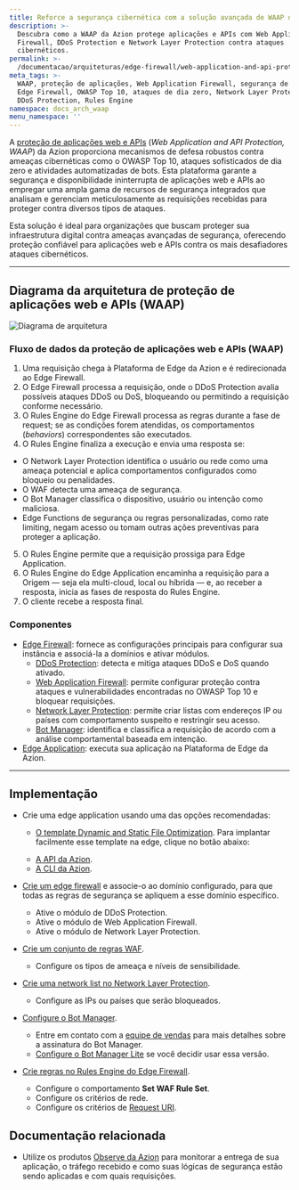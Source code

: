 ```yaml
---
title: Reforce a segurança cibernética com a solução avançada de WAAP da Azion
description: >-
  Descubra como a WAAP da Azion protege aplicações e APIs com Web Application
  Firewall, DDoS Protection e Network Layer Protection contra ataques
  cibernéticos.
permalink: >-
  /documentacao/arquiteturas/edge-firewall/web-application-and-api-protection-waap/
meta_tags: >-
  WAAP, proteção de aplicações, Web Application Firewall, segurança de APIs,
  Edge Firewall, OWASP Top 10, ataques de dia zero, Network Layer Protection,
  DDoS Protection, Rules Engine
namespace: docs_arch_waap
menu_namespace: ''
---
```



A [proteção de aplicações web e APIs](https://www.azion.com/pt-br/solucoes/waap/) (*Web Application and API Protection, WAAP*) da Azion proporciona mecanismos de defesa robustos contra ameaças cibernéticas como o OWASP Top 10, ataques sofisticados de dia zero e atividades automatizadas de bots. Esta plataforma garante a segurança e disponibilidade ininterrupta de aplicações web e APIs ao empregar uma ampla gama de recursos de segurança integrados que analisam e gerenciam meticulosamente as requisições recebidas para proteger contra diversos tipos de ataques.

Esta solução é ideal para organizações que buscam proteger sua infraestrutura digital contra ameaças avançadas de segurança, oferecendo proteção confiável para aplicações web e APIs contra os mais desafiadores ataques cibernéticos.

---

## Diagrama da arquitetura de proteção de aplicações web e APIs (WAAP)

![Diagrama de arquitetura](/assets/docs/images/uploads/diagram-waap.png)

### Fluxo de dados da proteção de aplicações web e APIs (WAAP)

1. Uma requisição chega à Plataforma de Edge da Azion e é redirecionada ao Edge Firewall.
2. O Edge Firewall processa a requisição, onde o DDoS Protection avalia possíveis ataques DDoS ou DoS, bloqueando ou permitindo a requisição conforme necessário.
3. O Rules Engine do Edge Firewall processa as regras durante a fase de request; se as condições forem atendidas, os comportamentos (*behaviors*) correspondentes são executados.
4. O Rules Engine finaliza a execução e envia uma resposta se:
- O Network Layer Protection identifica o usuário ou rede como uma ameaça potencial e aplica comportamentos configurados como bloqueio ou penalidades.
- O WAF detecta uma ameaça de segurança.
- O Bot Manager classifica o dispositivo, usuário ou intenção como maliciosa.
- Edge Functions de segurança ou regras personalizadas, como rate limiting, negam acesso ou tomam outras ações preventivas para proteger a aplicação.
5. O Rules Engine permite que a requisição prossiga para Edge Application.
6. O Rules Engine do Edge Application encaminha a requisição para a Origem — seja ela multi-cloud, local ou híbrida — e, ao receber a resposta, inicia as fases de resposta do Rules Engine.
7. O cliente recebe a resposta final.

### Componentes

- [Edge Firewall](/pt-br/documentacao/produtos/secure/edge-firewall/): fornece as configurações principais para configurar sua instância e associá-la a domínios e ativar módulos.
    - [DDoS Protection](/pt-br/documentacao/produtos/secure/edge-firewall/ddos-protection/): detecta e mitiga ataques DDoS e DoS quando ativado.
    - [Web Application Firewall](/pt-br/documentacao/produtos/secure/edge-firewall/web-application-firewall/): permite configurar proteção contra ataques e vulnerabilidades encontradas no OWASP Top 10 e bloquear requisições.
    - [Network Layer Protection](/pt-br/documentacao/produtos/secure/edge-firewall/network-layer-protection/): permite criar listas com endereços IP ou países com comportamento suspeito e restringir seu acesso.
    - [Bot Manager](/pt-br/documentacao/produtos/secure/edge-firewall/bot-manager/): identifica e classifica a requisição de acordo com a análise comportamental baseada em intenção.
- [Edge Application](/pt-br/documentacao/produtos/build/edge-application/): executa sua aplicação na Plataforma de Edge da Azion.

---

## Implementação

- Crie uma edge application usando uma das opções recomendadas:
    - [O template Dynamic and Static File Optimization](/pt-br/documentacao/produtos/guias/dynamic-static-file-optimization-template/). Para implantar facilmente esse template na edge, clique no botão abaixo:

    <LinkButton
      label="Implantar Dynamic and Static File Optimization"
      link="https://console.azion.com/create/azion/dynamic-and-static-file-optimization"
      icon="ai ai-azion"
      icon-pos="left"
      target="_blank"
    />

    - [A API da Azion](https://api.azion.com/#9c1cc0df-16a2-488e-8cfe-3f1238f47aeb).
    - [A CLI da Azion](/pt-br/documentacao/produtos/azion-cli/visao-geral/).
- [Crie um edge firewall](/pt-br/documentacao/produtos/guias/secure/edge-firewall-definir-main-settings/) e associe-o ao domínio configurado, para que todas as regras de segurança se apliquem a esse domínio específico.
    - Ative o módulo de DDoS Protection.
    - Ative o módulo de Web Application Firewall.
    - Ative o módulo de Network Layer Protection.
- [Crie um conjunto de regras WAF](/pt-br/documentacao/produtos/guias/secure/criar-waf-rule-set/).
    - Configure os tipos de ameaça e níveis de sensibilidade.
- [Crie uma network list no Network Layer Protection](/pt-br/documentacao/produtos/guias/blocklists-enderecos-ip-edge/).
    - Configure as IPs ou países que serão bloqueados.
- [Configure o Bot Manager](/pt-br/documentacao/produtos/secure/edge-firewall/bot-manager/).
    - Entre em contato com a [equipe de vendas](https://www.azion.com/pt-br/contate-vendas/) para mais detalhes sobre a assinatura do Bot Manager.
    - [Configure o Bot Manager Lite](/pt-br/documentacao/produtos/guias/bot-manager-lite/#configure-a-integracao) se você decidir usar essa versão.
- [Crie regras no Rules Engine do Edge Firewall](/pt-br/documentacao/produtos/guias/secure/trabalhar-com-rules-engine/).
    - Configure o comportamento **Set WAF Rule Set**.
    - Configure os critérios de rede.
    - Configure os critérios de [Request URI](/pt-br/documentacao/produtos/guias/bot-manager-lite/#configure-o-rules-engine).

## Documentação relacionada

- Utilize os produtos [Observe da Azion](/pt-br/documentacao/produtos/observe/visao-geral/) para monitorar a entrega de sua aplicação, o tráfego recebido e como suas lógicas de segurança estão sendo aplicadas e com quais requisições.
